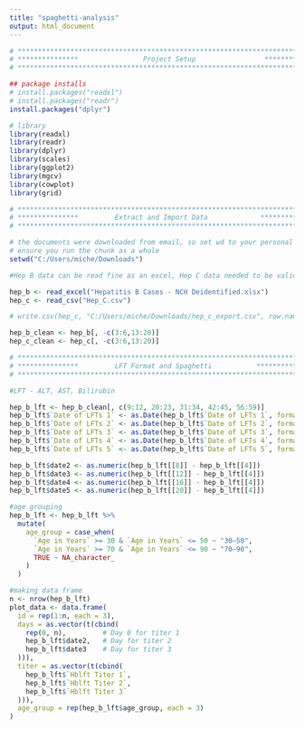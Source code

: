```yaml
---
title: "spaghetti-analysis"
output: html_document
---
```

```r
# **************************************************************************** #
# ***************                Project Setup                 *************** # 
# **************************************************************************** #

## package installs
# install.packages("readxl")
# install.packages("readr")
install.packages("dplyr")

# library
library(readxl)
library(readr)
library(dplyr)
library(scales)
library(ggplot2)
library(mgcv)
library(cowplot)
library(grid)

```


```r
# **************************************************************************** #
# ***************         Extract and Import Data             **************** #                  
# **************************************************************************** #

# the documents were downloaded from email, so set wd to your personal Downloads folder
# ensure you run the chunk as a whole
setwd("C:/Users/miche/Downloads")

#Hep B data can be read fine as an excel, Hep C data needed to be validated first: uploaded into Google Drive, then exported as .csv

hep_b <- read_excel("Hepatitis B Cases - NCH Deidentified.xlsx")
hep_c <- read_csv("Hep_C.csv")

# write.csv(hep_c, "C:/Users/miche/Downloads/hep_c_export.csv", row.names = FALSE)

hep_b_clean <- hep_b[, -c(3:6,13:20)]
hep_c_clean <- hep_c[, -c(3:6,13:20)]

```

```r
# **************************************************************************** #
# ***************         LFT Format and Spaghetti           **************** #                  
# **************************************************************************** #

#LFT - ALT, AST, Bilirubin

hep_b_lft <- hep_b_clean[, c(9:12, 20:23, 31:34, 42:45, 56:59)]
hep_b_lft$`Date of LFTs 1` <- as.Date(hep_b_lft$`Date of LFTs 1`, format = "%Y-%m-%d")
hep_b_lft$`Date of LFTs 2` <- as.Date(hep_b_lft$`Date of LFTs 2`, format = "%Y-%m-%d")
hep_b_lft$`Date of LFTs 3` <- as.Date(hep_b_lft$`Date of LFTs 3`, format = "%Y-%m-%d")
hep_b_lft$`Date of LFTs 4` <- as.Date(hep_b_lft$`Date of LFTs 4`, format = "%Y-%m-%d")
hep_b_lft$`Date of LFTs 5` <- as.Date(hep_b_lft$`Date of LFTs 5`, format = "%Y-%m-%d")

hep_b_lft$date2 <- as.numeric(hep_b_lft[[8]] - hep_b_lft[[4]])
hep_b_lft$date3 <- as.numeric(hep_b_lft[[12]] - hep_b_lft[[4]])
hep_b_lft$date4 <- as.numeric(hep_b_lft[[16]] - hep_b_lft[[4]])
hep_b_lft$date5 <- as.numeric(hep_b_lft[[20]] - hep_b_lft[[4]])

#age grouping
hep_b_lft <- hep_b_lft %>%
  mutate(
    age_group = case_when(
      `Age in Years` >= 30 & `Age in Years` <= 50 ~ "30–50",
      `Age in Years` >= 70 & `Age in Years` <= 90 ~ "70–90",
      TRUE ~ NA_character_
    )
  )

#making data frame
n <- nrow(hep_b_lft)
plot_data <- data.frame(
  id = rep(1:n, each = 3),
  days = as.vector(t(cbind(
    rep(0, n),         # Day 0 for titer 1
    hep_b_lft$date2,   # Day for titer 2
    hep_b_lft$date3    # Day for titer 3
  ))),
  titer = as.vector(t(cbind(
    hep_b_lft$`Hblft Titer 1`,
    hep_b_lft$`Hblft Titer 2`,
    hep_b_lft$`Hblft Titer 3`
  ))),
  age_group = rep(hep_b_lft$age_group, each = 3)
)



```
